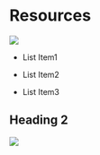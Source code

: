 # Resources

![](/img/rocket.webp)

- List Item1

- List Item2

- List Item3

## Heading 2

![](/img/test2/flower.jpg)
